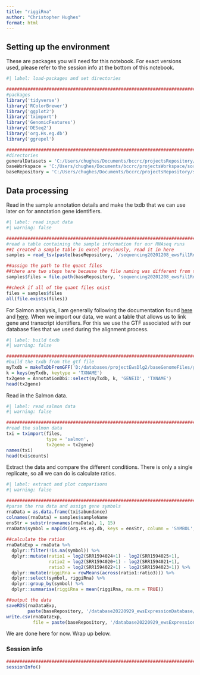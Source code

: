```yaml
---
title: "riggiRna"
author: "Christopher Hughes"
format: html
---
```


## Setting up the environment

These are packages you will need for this notebook. For exact versions used, please refer to the session info at the bottom of this notebook.

```r
#| label: load-packages and set directories

##########################################################################################
#packages
library('tidyverse')
library('RColorBrewer')
library('ggplot2')
library('tximport')
library('GenomicFeatures')
library('DESeq2')
library('org.Hs.eg.db')
library('ggrepel')

##########################################################################################
#directories
generalDatasets = 'C:/Users/chughes/Documents/bccrc/projectsRepository/generalDatasets'
baseWorkspace = 'C:/Users/chughes/Documents/bccrc/projectsWorkspace/sorensenLab/relatedToDlg2'
baseRepository = 'C:/Users/chughes/Documents/bccrc/projectsRepository/sorensenLab/relatedToDlg2'
```

## Data processing

Read in the sample annotation details and make the txdb that we can use later on for annotation gene identifiers.

```r
#| label: read input data
#| warning: false

##########################################################################################
#read a table containing the sample information for our RNAseq runs
##I created a sample table in excel previously, read it in here
samples = read_tsv(paste(baseRepository, '/sequencing20201208_ewsFil1RnaSeqRiggiPmid25453903/rnaseq/sampleInfo.txt', sep = ''), show_col_types = FALSE)

##assign the path to the quant files
##there are two steps here because the file naming was different from the sequencing core facility
samples$files = file.path(baseRepository, 'sequencing20201208_ewsFil1RnaSeqRiggiPmid25453903/rnaseq/quants', samples$sampleName, 'quant.sf')

##check if all of the quant files exist
files = samples$files
all(file.exists(files))
```

For Salmon analysis, I am generally following the documentation found [here](http://bioconductor.org/packages/devel/bioc/vignettes/DESeq2/inst/doc/DESeq2.html) and [here](http://bioconductor.org/packages/release/bioc/vignettes/tximport/inst/doc/tximport.html). When we import our data, we want a table that allows us to link gene and transcript identifiers. For this we use the GTF associated with our database files that we used during the alignment process.

```r
#| label: build txdb
#| warning: false

##########################################################################################
#build the txdb from the gtf file
myTxdb = makeTxDbFromGFF('D:/databases/projectEwsDlg2/baseGenomeFiles/genome.gtf')
k = keys(myTxdb, keytype = 'TXNAME')
tx2gene = AnnotationDbi::select(myTxdb, k, 'GENEID', 'TXNAME')
head(tx2gene)
```

Read in the Salmon data.

```r
#| label: read salmon data
#| warning: false

##########################################################################################
#read the salmon data
txi = tximport(files, 
               type = 'salmon', 
               tx2gene = tx2gene)
names(txi)
head(txi$counts)
```

Extract the data and compare the different conditions. There is only a single replicate, so all we can do is calculate ratios.

```r
#| label: extract and plot comparisons
#| warning: false

##########################################################################################
#parse the rna data and assign gene symbols
rnaData = as.data.frame(txi$abundance)
colnames(rnaData) = samples$sampleName
ensStr = substr(rownames(rnaData), 1, 15)
rnaData$symbol = mapIds(org.Hs.eg.db, keys = ensStr, column = 'SYMBOL', keytype = 'ENSEMBL', multiVals = 'first')
  
##calculate the ratios
rnaDataExp = rnaData %>%
  dplyr::filter(!is.na(symbol)) %>%
  dplyr::mutate(ratio1 = log2(SRR1594024+1) - log2(SRR1594025+1),
                ratio2 = log2(SRR1594020+1) - log2(SRR1594021+1),
                ratio3 = log2(SRR1594022+1) - log2(SRR1594023+1)) %>%
  dplyr::mutate(riggiRna = rowMeans(across(ratio1:ratio3))) %>%
  dplyr::select(symbol, riggiRna) %>%
  dplyr::group_by(symbol) %>%
  dplyr::summarise(riggiRna = mean(riggiRna, na.rm = TRUE))

##output the data
saveRDS(rnaDataExp, 
        paste(baseRepository, '/database20220929_ewsExpressionDatabase/riggiRna/dataset_riggiRna.rds', sep = ''))
write.csv(rnaDataExp, 
          file = paste(baseRepository, '/database20220929_ewsExpressionDatabase/riggiRna/dataset_riggiRna.csv', sep = ''))
```

We are done here for now. Wrap up below.

### Session info

```r
##########################################################################################
sessionInfo()
```

